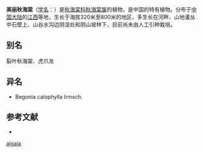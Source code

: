 {{Speciesbox
| taxon = Begonia algaia
| authority =[[L.B.Sm.|L.B.Sm.]] & [[Wassh.|Wassh.]], 1983
}}

'''美丽秋海棠'''（[[学名|学名]]：{{lang|la|''Begonia algaia''}}）是[[秋海棠科|秋海棠科]][[秋海棠属|秋海棠属]]的植物，是中国的特有植物。分布于[[中国大陆|中国大陆]]的[[江西|江西]]等地，生长于海拔320米至800米的地区，多生长在河畔、山地灌丛中石壁上、山谷水沟边阴湿处和阴山坡林下，目前尚未由人工引种栽培。

== 别名 ==
裂叶秋海棠、虎爪龙

== 异名 ==
* Begonia calophylla Irmsch.

== 参考文献 ==
<div class="references-small">
* {{cite web| url =http://www.bioinfo.cn/db05/KmzwSpecies.php?action=view&id=1648| title =美丽秋海棠| work =《中国高等植物数据库全库》| publisher =中国科学院微生物研究所| author =昆明植物研究所| accessdate =2009-02-22| deadurl =yes| archiveurl =https://web.archive.org/web/20160305002557/http://www.bioinfo.cn/db05/KmzwSpecies.php?action=view&id=1648| archivedate =2016-03-05}}
</div>
{{Taxonbar|from=Q15225613}}

[[Category:秋海棠属|algaia]]


{{植物小作品}}